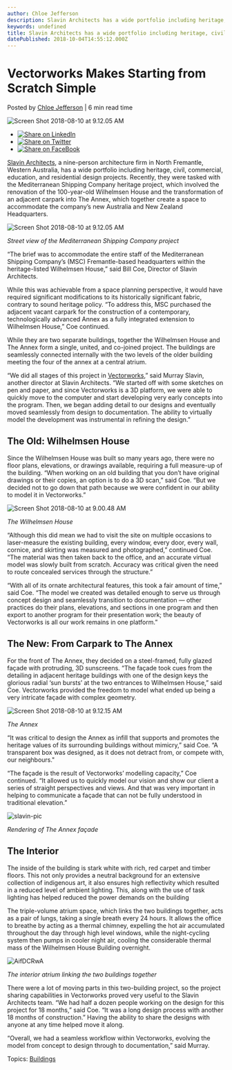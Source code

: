 ```yaml
---
author: Chloe Jefferson
description: Slavin Architects has a wide portfolio including heritage, civil, commercial, education, and residential design projects. 
keywords: undefined
title: Slavin Architects has a wide portfolio including heritage, civil, commercial, education, and residential design projects.  
datePublished: 2018-10-04T14:55:12.000Z
---
```

  

# Vectorworks Makes Starting from Scratch Simple

 Posted by [Chloe Jefferson](https://blog.vectorworks.net/author/chloe-jefferson) | 6 min read time 

![Screen Shot 2018-08-10 at 9.12.05 AM](https://blog.vectorworks.net/hubfs/Blog%20Images/180904_Slavin%20Architects/Screen%20Shot%202018-08-10%20at%209.12.05%20AM.png) 

* [![Share on LinkedIn](https://2659751.fs1.hubspotusercontent-na1.net/hubfs/2659751/michaelDemo/share-LI.png)](http://www.linkedin.com/shareArticle?mini=true&url=https%3A%2F%2Fblog.vectorworks.net%2Fvectorworks-makes-starting-from-scratch-simple)
* [![Share on Twitter](https://2659751.fs1.hubspotusercontent-na1.net/hubfs/2659751/michaelDemo/share-TW.png)](https://www.twitter.com/share?text=Vectorworks%20Makes%20Starting%20from%20Scratch%20Simple&url=https%3A%2F%2Fblog.vectorworks.net%2Fvectorworks-makes-starting-from-scratch-simple&via=PMGTweets)
* [![Share on FaceBook](https://2659751.fs1.hubspotusercontent-na1.net/hubfs/2659751/michaelDemo/share-FB.png)](https://www.facebook.com/sharer/sharer.php?u=https%3A%2F%2Fblog.vectorworks.net%2Fvectorworks-makes-starting-from-scratch-simple)

[Slavin Architects](https://www.slavinarch.com.au/), a nine-person architecture firm in North Fremantle, Western Australia, has a wide portfolio including heritage, civil, commercial, education, and residential design projects. Recently, they were tasked with the Mediterranean Shipping Company heritage project, which involved the renovation of the 100-year-old Wilhelmsen House and the transformation of an adjacent carpark into The Annex, which together create a space to accommodate the company’s new Australia and New Zealand Headquarters.

![Screen Shot 2018-08-10 at 9.12.05 AM](https://blog.vectorworks.net/hs-fs/hubfs/Blog%20Images/180904_Slavin%20Architects/Screen%20Shot%202018-08-10%20at%209.12.05%20AM.png?width=822&name=Screen%20Shot%202018-08-10%20at%209.12.05%20AM.png)

_Street view of the Mediterranean Shipping Company project_

“The brief was to accommodate the entire staff of the Mediterranean Shipping Company’s (MSC) Fremantle-based headquarters within the heritage-listed Wilhelmsen House,” said Bill Coe, Director of Slavin Architects.

While this was achievable from a space planning perspective, it would have required significant modifications to its historically significant fabric, contrary to sound heritage policy. “To address this, MSC purchased the adjacent vacant carpark for the construction of a contemporary, technologically advanced Annex as a fully integrated extension to Wilhelmsen House,” Coe continued. 

While they are two separate buildings, together the Wilhelmsen House and The Annex form a single, united, and co-joined project. The buildings are seamlessly connected internally with the two levels of the older building meeting the four of the annex at a central atrium.

“We did all stages of this project in [Vectorworks](https://www.vectorworks.net/en?utm%5Fcampaign=blog&utm%5Fsource=intext&utm%5Fmedium=planetvectorworks&utm%5Fcontent=slavinarchitects10032018),” said Murray Slavin, another director at Slavin Architects. “We started off with some sketches on pen and paper, and since Vectorworks is a 3D platform, we were able to quickly move to the computer and start developing very early concepts into the program. Then, we began adding detail to our designs and eventually moved seamlessly from design to documentation. The ability to virtually model the development was instrumental in refining the design.”

## The Old: Wilhelmsen House

Since the Wilhelmsen House was built so many years ago, there were no floor plans, elevations, or drawings available, requiring a full measure-up of the building. “When working on an old building that you don’t have original drawings or their copies, an option is to do a 3D scan,” said Coe. “But we decided not to go down that path because we were confident in our ability to model it in Vectorworks.”

![Screen Shot 2018-08-10 at 9.00.48 AM](https://blog.vectorworks.net/hs-fs/hubfs/Blog%20Images/180904_Slavin%20Architects/Screen%20Shot%202018-08-10%20at%209.00.48%20AM.png?width=1090&name=Screen%20Shot%202018-08-10%20at%209.00.48%20AM.png)

_The_ _Wilhelmsen House_

“Although this did mean we had to visit the site on multiple occasions to laser-measure the existing building, every window, every door, every wall, cornice, and skirting was measured and photographed,” continued Coe. “The material was then taken back to the office, and an accurate virtual model was slowly built from scratch. Accuracy was critical given the need to route concealed services through the structure.” 

“With all of its ornate architectural features, this took a fair amount of time,” said Coe. “The model we created was detailed enough to serve us through concept design and seamlessly transition to documentation — other practices do their plans, elevations, and sections in one program and then export to another program for their presentation work; the beauty of Vectorworks is all our work remains in one platform.”

## The New: From Carpark to The Annex

For the front of The Annex, they decided on a steel-framed, fully glazed façade with protruding, 3D sunscreens. “The façade took cues from the detailing in adjacent heritage buildings with one of the design keys the glorious radial ‘sun bursts’ at the two entrances to Wilhelmsen House,” said Coe. Vectorworks provided the freedom to model what ended up being a very intricate façade with complex geometry. 

![Screen Shot 2018-08-10 at 9.12.15 AM](https://blog.vectorworks.net/hs-fs/hubfs/Blog%20Images/180904_Slavin%20Architects/Screen%20Shot%202018-08-10%20at%209.12.15%20AM.png?width=824&name=Screen%20Shot%202018-08-10%20at%209.12.15%20AM.png)

_The Annex_

“It was critical to design the Annex as infill that supports and promotes the heritage values of its surrounding buildings without mimicry,” said Coe. “A transparent box was designed, as it does not detract from, or compete with, our neighbours." 

“The façade is the result of Vectorworks’ modelling capacity,” Coe continued. “It allowed us to quickly model our vision and show our client a series of straight perspectives and views. And that was very important in helping to communicate a façade that can not be fully understood in traditional elevation.”

![slavin-pic](https://blog.vectorworks.net/hs-fs/hubfs/Blog%20Images/180904_Slavin%20Architects/slavin-pic.jpg?width=622&name=slavin-pic.jpg)

_Rendering of The Annex façade_

## The Interior

The inside of the building is stark white with rich, red carpet and timber floors. This not only provides a neutral background for an extensive collection of indigenous art, it also ensures high reflectivity which resulted in a reduced level of ambient lighting. This, along with the use of task lighting has helped reduced the power demands on the building 

The triple-volume atrium space, which links the two buildings together, acts as a pair of lungs, taking a single breath every 24 hours. It allows the office to breathe by acting as a thermal chimney, expelling the hot air accumulated throughout the day through high level windows, while the night-cycling system then pumps in cooler night air, cooling the considerable thermal mass of the Wilhelmsen House Building overnight.

![AifDCRwA](https://blog.vectorworks.net/hs-fs/hubfs/Blog%20Images/180904_Slavin%20Architects/AifDCRwA.jpg?width=1169&name=AifDCRwA.jpg)

_The interior atrium linking the two buildings together_

There were a lot of moving parts in this two-building project, so the project sharing capabilities in Vectorworks proved very useful to the Slavin Architects team. “We had half a dozen people working on the design for this project for 18 months,” said Coe. “It was a long design process with another 18 months of construction.” Having the ability to share the designs with anyone at any time helped move it along.

“Overall, we had a seamless workflow within Vectorworks, evolving the model from concept to design through to documentation,” said Murray.

 Topics: [Buildings](https://blog.vectorworks.net/topic/buildings) 

  